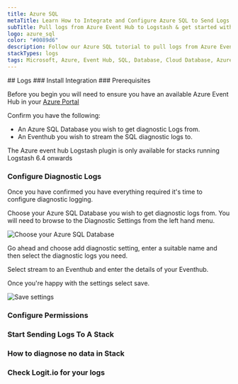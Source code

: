 ```yaml
---
title: Azure SQL
metaTitle: Learn How to Integrate and Configure Azure SQL to Send Logs
subTitle: Pull logs from Azure Event Hub to Logstash & get started with Azure application logging
logo: azure_sql
color: "#0089d6"
description: Follow our Azure SQL tutorial to pull logs from Azure Event Hub to Logstash and begin with Azure Application logging.
stackTypes: logs
tags: Microsoft, Azure, Event Hub, SQL, Database, Cloud Database, Azure Sql
---
```


<Steps>
  ## Logs
  ### Install Integration
  <InstallIntegration/>
  ### Prerequisites

  Before you begin you will need to ensure you have an available Azure Event Hub in your [Azure Portal](https://portal.azure.com/)

  Confirm you have the following:
  - An Azure SQL Database you wish to get diagnostic Logs from.
  - An Eventhub you wish to stream the SQL diagnostic logs to.

  <Callout type="info">
    The Azure event hub Logstash plugin is only available for stacks running Logstash 6.4 onwards
  </Callout>

  ### Configure Diagnostic Logs

  Once you have confirmed you have everything required it's time to configure diagnostic logging.

  Choose your Azure SQL Database you wish to get diagnostic logs from. You will need to browse to the Diagnostic Settings from the left hand menu.

  ![Choose your Azure SQL Database](@/images/integrations/azure/sql/creatediagnostic01.png)

  Go ahead and choose add diagnostic setting, enter a suitable name and then select the diagnostic logs you need.

  Select stream to an Eventhub and enter the details of your Eventhub.

  Once you're happy with the settings select save.

  ![Save settings](@/images/integrations/azure/sql/creatediagnostic02.png)

  ### Configure Permissions

  <AzureConfiguration />

  ### Start Sending Logs To A Stack

  <AzureInput stackType="logs" utmMedium="logs" utmCampaign="azuresql" type="azure_sql" />

  ### How to diagnose no data in Stack

  <DiagnoseNoData />

  ### Check Logit.io for your logs

  <LaunchStack utmMedium="logs" utmCampaign="azuresql" source="azure_sql" />

</Steps>